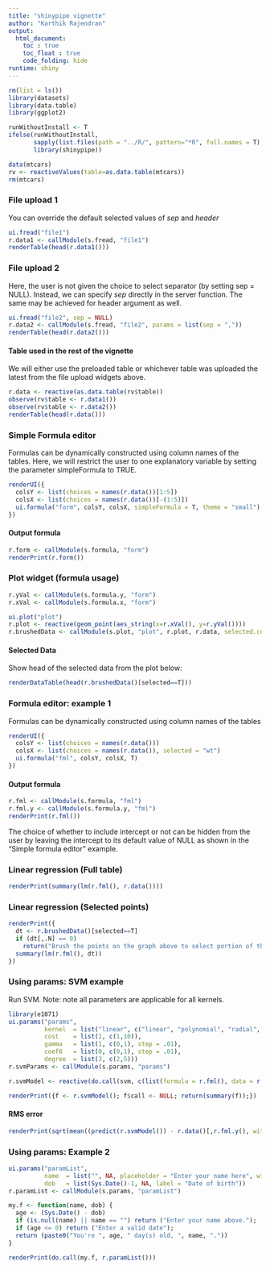 ---
title: "shinypipe vignette"
author: "Karthik Rajendran"
output: 
  html_document:
    toc : true
    toc_float : true
    code_folding: hide
runtime: shiny
---

```{r Library, include=F}
rm(list = ls())
library(datasets)
library(data.table)
library(ggplot2)

runWithoutInstall <- T
ifelse(runWithoutInstall,
       sapply(list.files(path = "../R/", pattern="*R", full.names = T), source),
       library(shinypipe))

data(mtcars)
rv <- reactiveValues(table=as.data.table(mtcars))
rm(mtcars)
```

### File upload 1

You can override the default selected values of *sep* and *header*

```{r }
ui.fread("file1")
r.data1 <- callModule(s.fread, "file1")
renderTable(head(r.data1()))
```

### File upload 2

Here, the user is not given the choice to select separator (by setting sep = NULL).
Instead, we can specify *sep* directly in the server function. 
The same may be achieved for header argument as well.
```{r }
ui.fread("file2", sep = NULL)
r.data2 <- callModule(s.fread, "file2", params = list(sep = ","))
renderTable(head(r.data2()))
```

#### Table used in the rest of the vignette

We will either use the preloaded table or whichever table was uploaded the latest from the file upload widgets above.
```{r}
r.data <- reactive(as.data.table(rv$table))
observe(rv$table <- r.data1())
observe(rv$table <- r.data2())
renderTable(head(r.data()))
```

### Simple Formula editor

Formulas can be dynamically constructed using column names of the tables. Here, we will restrict the user to one explanatory variable by setting the parameter simpleFormula to TRUE.

```{r}
renderUI({
  colsY <- list(choices = names(r.data())[1:5])
  colsX <- list(choices = names(r.data())[-(1:5)])
  ui.formula("form", colsY, colsX, simpleFormula = T, theme = "small")
})
```

#### Output formula

```{r}
r.form <- callModule(s.formula, "form")
renderPrint(r.form())
```

### Plot widget (formula usage)

```{r}

r.yVal <- callModule(s.formula.y, "form")
r.xVal <- callModule(s.formula.x, "form")

ui.plot("plot")
r.plot <- reactive(geom_point(aes_string(x=r.xVal(), y=r.yVal())))
r.brushedData <- callModule(s.plot, "plot", r.plot, r.data, selected.colname = "selected")

```

#### Selected Data

Show head of the selected data from the plot below:

```{r}
renderDataTable(head(r.brushedData()[selected==T]))
```


### Formula editor: example 1

Formulas can be dynamically constructed using column names of the tables

```{r}
renderUI({
  colsY <- list(choices = names(r.data()))
  colsX <- list(choices = names(r.data()), selected = "wt")
  ui.formula("fml", colsY, colsX, T)
})
```

#### Output formula

```{r}
r.fml <- callModule(s.formula, "fml")
r.fml.y <- callModule(s.formula.y, "fml")
renderPrint(r.fml())
```

The choice of whether to include intercept or not can be hidden from the user by leaving 
the intercept to its default value of NULL as shown in the "Simple formula editor" example.

### Linear regression (Full table)

```{r}
renderPrint(summary(lm(r.fml(), r.data())))
```

### Linear regression (Selected points)

```{r}
renderPrint({
  dt <- r.brushedData()[selected==T]
  if (dt[,.N] == 0)
    return("Brush the points on the graph above to select portion of the dataset")
  summary(lm(r.fml(), dt))
})
```

### Using params: SVM example

Run SVM. Note: note all parameters are applicable for all kernels.

```{r}
library(e1071)
ui.params("params",
          kernel  = list("linear", c("linear", "polynomial", "radial", "sigmoid")),
          cost    = list(1, c(1,10)),
          gamma   = list(1, c(0,1), step = .01),
          coef0   = list(0, c(0,1), step = .01),
          degree  = list(3, c(2,5)))
r.svmParams <- callModule(s.params, "params")

r.svmModel <- reactive(do.call(svm, c(list(formula = r.fml(), data = r.data()), r.svmParams())))

renderPrint({f <- r.svmModel(); f$call <- NULL; return(summary(f));})
```


#### RMS error
```{r}
renderPrint(sqrt(mean((predict(r.svmModel()) - r.data()[,r.fml.y(), with=F])^2)))
```

### Using params: Example 2

```{r}
ui.params("paramList",
          name  = list("", NA, placeholder = "Enter your name here", width = '100%'),
          dob   = list(Sys.Date()-1, NA, label = "Date of birth"))
r.paramList <- callModule(s.params, "paramList")

my.f <- function(name, dob) {
  age <- (Sys.Date() - dob)
  if (is.null(name) || name == "") return ("Enter your name above.");
  if (age <= 0) return ("Enter a valid date");
  return (paste0("You're ", age, " day(s) old, ", name, "."))
} 

renderPrint(do.call(my.f, r.paramList()))
```



